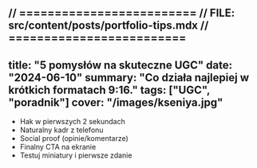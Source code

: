// =========================
// FILE: src/content/posts/portfolio-tips.mdx
// =========================
---
title: "5 pomysłów na skuteczne UGC"
date: "2024-06-10"
summary: "Co działa najlepiej w krótkich formatach 9:16."
tags: ["UGC", "poradnik"]
cover: "/images/kseniya.jpg"
---

- Hak w pierwszych 2 sekundach
- Naturalny kadr z telefonu
- Social proof (opinie/komentarze)
- Finalny CTA na ekranie
- Testuj miniatury i pierwsze zdanie

